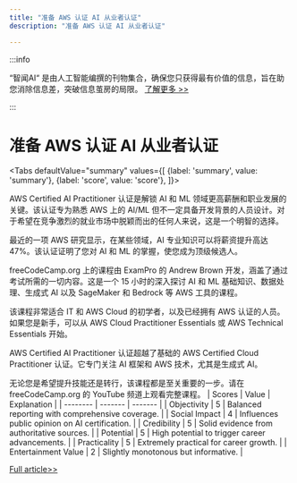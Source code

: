 ```yaml
---
title: "准备 AWS 认证 AI 从业者认证"
description: "准备 AWS 认证 AI 从业者认证"

---
```



:::info

“智闻AI“ 是由人工智能编撰的刊物集合，确保您只获得最有价值的信息，旨在助您消除信息差，突破信息茧房的局限。  [了解更多 >>](/)

:::

# 准备 AWS 认证 AI 从业者认证


<Tabs
	defaultValue="summary"
	values={[
	{label: 'summary', value: 'summary'},
	{label: 'score', value: 'score'},
]}>
<TabItem value="summary">


AWS Certified AI Practitioner 认证是解锁 AI 和 ML 领域更高薪酬和职业发展的关键。该认证专为熟悉 AWS 上的 AI/ML 但不一定具备开发背景的人员设计。对于希望在竞争激烈的就业市场中脱颖而出的任何人来说，这是一个明智的选择。

最近的一项 AWS 研究显示，在某些领域，AI 专业知识可以将薪资提升高达 47%。该认证证明了您对 AI 和 ML 的掌握，使您成为顶级候选人。

freeCodeCamp.org 上的课程由 ExamPro 的 Andrew Brown 开发，涵盖了通过考试所需的一切内容。这是一个 15 小时的深入探讨 AI 和 ML 基础知识、数据处理、生成式 AI 以及 SageMaker 和 Bedrock 等 AWS 工具的课程。

该课程非常适合 IT 和 AWS Cloud 的初学者，以及已经拥有 AWS 认证的人员。如果您是新手，可以从 AWS Cloud Practitioner Essentials 或 AWS Technical Essentials 开始。

AWS Certified AI Practitioner 认证超越了基础的 AWS Certified Cloud Practitioner 认证。它专门关注 AI 框架和 AWS 技术，尤其是生成式 AI。

无论您是希望提升技能还是转行，该课程都是至关重要的一步。请在 freeCodeCamp.org 的 YouTube 频道上观看完整课程。
</TabItem>
<TabItem value="score">
	| Scores     | Value   | Explanation |
	| -------- | ------- | ------- |
	| Objectivity  | 5    | Balanced reporting with comprehensive coverage.    |
	| Social Impact | 4     | Influences public opinion on AI certification.    |
	| Credibility    | 5    | Solid evidence from authoritative sources.    |
	| Potential    | 5    | High potential to trigger career advancements.    |
	| Practicality    | 5    | Extremely practical for career growth.    |
	| Entertainment Value    | 2    | Slightly monotonous but informative.    |
</TabItem>
</Tabs>

[Full article>>](https://www.freecodecamp.org/news/prepare-to-pass-the-aws-certified-ai-practitioner-certification/)
